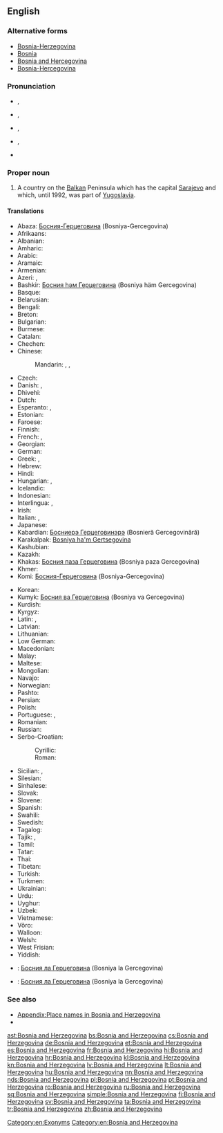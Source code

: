==English==
{{wikipedia}}
===Alternative forms===
* [[Bosnia-Herzegovina]]
* [[Bosnia]]
* [[Bosnia and Hercegovina]]
* [[Bosnia-Hercegovina]]

===Pronunciation===
* {{IPA|/ˈbɒzniə ænd ˌhɜrtsɨɡoʊˈviːnə/}}, {{enPR|bŏz′·nē·ə and hûrts′·ə·gōv′·ĭn·ə}}
* {{IPA|/ˈbɒzniə ænd hɜrtsɨˈɡoʊvɨnə/}}, {{enPR|bŏz′·nē·ə and hûrts′·ə·gōv′·ĭn·ə}}
* {{IPA|/ˈbɒzniə ənd ˌhɜrtsɨɡoʊˈviːnə/}}, {{enPR|bŏz′·nē·ə ənd hûrts′·ə·gōv′·ĭn·ə}}
* {{IPA|/ˈbɒzniə ənd hɜrtsɨˈɡoʊvɨnə/}}, {{enPR|bŏz′·nē·ə ənd hûrts′·ə·gōv′·ĭn·ə}}
* {{audio|En-us-Bosnia and Herzegovina.ogg|Audio (US)}}

===Proper noun===
{{en-proper noun|head=[[Bosnia]] [[and]] [[Herzegovina]]}}

# A country on the [[Balkan]] Peninsula which has the capital [[Sarajevo]] and which, until 1992, was part of [[Yugoslavia]].

====Translations====
{{trans-top|country on the Balkan peninsula}}
* Abaza: [[Босния-Герцеговина]] (Bosniya-Gercegovina)
* Afrikaans: {{t-|af|Bosnië-Herzegowina}}
* Albanian: {{t+|sq|Bosnja dhe Hercegovina}}
* Amharic: {{t-|am|ቦስኒያና ሄርጸጎቪና|sc=Ethi}}
* Arabic: {{t-|ar|البوسنة والهرسك|f|tr=al-būsna wa-l-harsak}}
* Aramaic: {{tø|arc|ܒܘܣܢܐ ܘܗܪܬܣܓܘܒܝܢܐ|sc=Hebr}}
* Armenian: {{t-|hy|Բոսնիա-Հերցեգովինա|tr=Bosnia-Hercegovina}}
* Azeri: {{t-|az|Bosniya-Herseqovina}}, {{t-|az|Bosniya və Herseqovina}}
* Bashkir: [[Босния һәм Герцеговина]] (Bosniya häm Gercegovina)
* Basque: {{t+|eu|Bosnia-Herzegovina}}
* Belarusian: {{t-|be|Боснія і Гэрцагавіна|f|tr=Bósnija i Hercahavína}}
* Bengali: {{t-|bn|বসনিয়া ও হার্জেগোভিনা|tr=bôsniya o harjegobhina|sc=Beng}}
* Breton: {{t-|br|Bosnia ha Herzegovina}}
* Bulgarian: {{t-|bg|Босна и Херцеговина|tr=Bosna i Hercegovina}}
* Burmese: {{t-|my|ဘော့စနီးယားန္ဟင့္ဟာဇီဂုိဗီးနား|tr=bʰɔ́sánìyà hnĩ́ hazigobìnà|sc=Mymr}}
* Catalan: {{t+|ca|Bòsnia i Hercegovina|f}}
* Chechen: {{tø|ce|Босни-Герцеговина|tr=Bosni-Gercegovina}}
* Chinese:
*: Mandarin: {{qualifier|full name}} {{t-|cmn|波斯尼亞和黑塞哥維那|sc=Hani}},  {{t-|cmn|波斯尼亚和黑塞哥维那|tr=Bōsīníyà hé Hēisāigēwéinà|sc=Hani}}, {{qualifier|abbreviation}} {{t-|cmn|波黑|tr=Bōhēi|sc=Hani}}
* Czech: {{t+|cs|Bosna a Hercegovina|f}}
* Danish: {{t-|da|Bosnien-Hercegovina}}, {{t-|da|Bosnien og Hercegovina}}
* Dhivehi: {{t-|dv|ބޮސްނިއާ|tr=Bosni'ā}}
* Dutch: {{t+|nl|Bosnië en Herzegovina}}
* Esperanto: {{t-|eo|Bosnio-Hercegovino}}, {{t-|eo|Bosnio kaj Hercegovino}}
* Estonian: {{t+|et|Bosnia ja Hertsegoviina}}
* Faroese: {{t-|fo|Bosnia-Hersegovina}}
* Finnish: {{t+|fi|Bosnia ja Hertsegovina}}
* French: {{t+|fr|Bosnie-Herzégovine|f}}, {{qualifier|rare}} {{t+|fr|Bosnie-et-Herzégovine|f}}
* Georgian: {{t-|ka|ბოსნია და ჰერცეგოვინა|tr=Bosnia da Hercegovina|sc=Geor}}
* German: {{t+|de|Bosnien und Herzegowina|n}}
* Greek: {{t+|el|Βοσνία-Ερζεγοβίνη|f|tr=Vosnía-Erzegovíni}}, {{t+|el|Βοσνία και Ερζεγοβίνη|f|tr=Vosnía kai Erzegovíni}}
* Hebrew: {{t-|he|בוסניה הרצגובינה|tr=bosnia hertzegovina}}
* Hindi: {{t-|hi|बोसनिया हर्ज़ेगोविना|tr=bosniyā harzegovinā}}
* Hungarian: {{t+|hu|Bosznia-Hercegovina}}, {{t-|hu|Bosznia és Hercegovina}}
* Icelandic: {{t-|is|Bosnía og Hersegóvína}}
* Indonesian: {{t-|id|Bosnia-Herzegovina}}
* Interlingua: {{t-|ia|Bosnia-Herzegovina}}, {{t-|ia|Bosnia e Herzegovina}}
* Irish: {{t-|ga|Bhoisnia-Heirseagaivéin|f|alt=An Bhoisnia-Heirseagaivéin}}
* Italian: {{t-|it|Bosnia-Erzegovina|f}}, {{t-|it|Bosnia ed Erzegovin|f}}
* Japanese: {{t-|ja|ボスニア・ヘルツェゴヴィナ|tr=Bosunia-Herutsegovina}}
* Kabardian: [[Босниерэ Герцеговинэрэ]] (Bosnieră Gercegovinără)
* Karakalpak: [[Bosniya ha'm Gertsegovina]]
* Kashubian: {{t-|csb|Bòsnijô ë Hercegòwina|f}}
* Kazakh: {{t|kk|Босния Герцеговина|tr=Bosniya Gercegovina|sc=Cyrl}}
* Khakas: [[Босния паза Герцеговина]] (Bosniya paza Gercegovina)
* Khmer: {{t-|km|បូស្នៀ និង ហេហ្សេហ្គូវីណា|tr=boosnie nɨng heezeehkuuviinaa|sc=Khmr}}
* Komi: [[Босния-Герцеговина]] (Bosniya-Gercegovina)
{{trans-mid}}
* Korean: {{t+|ko|보스니아 헤르체고비나|tr=Boseunia Hereuchegobina|sc=Hang}}
* Kumyk: [[Босния ва Герцеговина]] (Bosniya va Gercegovina)
* Kurdish: {{t-|ku|Bosna-Hersek}}
* Kyrgyz: {{t-|ky|Босния жана Герцеговина|tr=Bosniya žana Gercegovina|sc=Cyrl}}
* Latin: {{t-|la|Bosnia et Herzegovia}}, {{t-|la|Bosnia et Herzegovina}}
* Latvian: {{t-|lv|Bosnija un Hercegovina|f}}
* Lithuanian: {{t+|lt|Bosnija ir Hercegovina}}
* Low German: {{t|nds|Bosnien-Herzegowina}}
* Macedonian: {{t+|mk|Босна и Херцеговина|tr=Bosna i Hercegovina}}
* Malay: {{t-|ms|Bosnia dan Herzegovina}}
* Maltese: {{t-|mt|Bożnja u Ħerzegovina|f|alt=Il-Bożnja u Ħerzegovina}}
* Mongolian: {{t-|mn|Босни-Герцаговин|tr=Bosni-Gercagovin|sc=Cyrl}}
* Navajo: {{tø|nv|Bosna dóó Hetsog bikéyah}}
* Norwegian: {{t+|no|Bosnia-Hercegovina}}
* Pashto: {{t-|ps|بوسنيا او هېرزېګووينا|tr=Bosniyā aw Herzegowīnā|sc=ps-Arab}}
* Persian: {{t-|fa|بوسنی و هرزگوین|tr=Bosnī o Herzegovīn, Bosnī va Herzegovīn}}
* Polish: {{t+|pl|Bośnia i Hercegowina|f}}
* Portuguese: {{t+|pt|Bósnia e Herzegovina|f}}, {{t-|pt|Bósnia-Herzegóvina|f}}
* Romanian: {{t+|ro|Bosnia și Herțegovina|f}}
* Russian: {{t+|ru|Босния и Герцеговина|f|tr=Bósnija i Gercegovína}}
* Serbo-Croatian:
*: Cyrillic: {{t-|sh|Босна и Херцеговина|f|sc=Cyrl}}
*: Roman: {{t-|sh|Bosna i Hercegovina|f}}
* Sicilian: {{t-|scn|Bosnia-Erzegòvina|f}}, {{t-|scn|Bosnia-Erzegovina|f}}
* Silesian: {{tø|szl|Bośńa a Hercegowina|f}}
* Sinhalese: {{t-|si|බොස්‍නියා සහ හර්‍සෙගොවිනා|tr=bosniyā saha harsegovinā|sc=Sinh}}
* Slovak: {{t-|sk|Bosna a Hercegovina|f}}
* Slovene: {{t-|sl|Bosna in Hercegovina|alt=Bósna in Hercegovína|f}}
* Spanish: {{t-|es|Bosnia y Hercegovina}}
* Swahili: {{t-|sw|Bosnia na Herzegovina}}
* Swedish: {{t+|sv|Bosnien och Hercegovina}}
* Tagalog: {{t+|tl|Bosnia at Herzegovina}}
* Tajik: {{t-|tg|Босния ва Ҳерцеговина|tr=Bosniya va Hercegovina|sc=Cyrl}}, {{t-|tg|Боснияу Ҳерцеговина|tr=Bosniyau Hercegovina|sc=Cyrl}}
* Tamil: {{t-|ta|போஸ்னியா ஹெர்ஸிகோவினா}}
* Tatar: {{t-|tt|Босния һәм Герцеговина|tr=Bosniä häm Hersegovina|sc=Cyrl}}
* Thai: {{t+|th|บอสเนียและเฮอร์เซโกวีนา|tr=bòtnia láe hersaygohweenaa}}
* Tibetan: {{t-|bo|བྷོསུ་ནིཡ་དང་ཧར་ཛེ་གྷོ་ཝི་ན|alt=བྷོསུ་ནིཡ་དང་ཧར་ཛེ་གྷོ་ཝི་ན།|sc=Tibt}}
* Turkish: {{t+|tr|Bosna-Hersek}}
* Turkmen: {{t-|tk|Bosniýa we Gersegowiniýa}}
* Ukrainian: {{t+|uk|Боснія і Герцеговина|f|tr=Bósnija i Hercehovýna}}
* Urdu: {{t-|ur|بوسنیا ہرزگووینا|tr=bosniyā harzigovīnā}}
* Uyghur: {{t-|ug|ﺑﻮﺳﻨﯩﻴﻪ ﯞﻩ ﻫﯧﺮﺗﺴﯧﮕﻮﯞﯨﻨﺎ|tr=Bosniyä wä Hertsegowina}}
* Uzbek: {{t-|uz|Bosniya va Gertsegovina}}
* Vietnamese: {{t-|vi|Bôxnia Hécxêgôvina}}
* Võro: {{tø|vro|Bosnia ja Hertsegoviina}}
* Walloon: {{t-|wa|Bosneye eyet Herzegovine}}
* Welsh: {{t-|cy|Bosna a Hercegovina}}
* West Frisian: {{t-|fy|Bosnje en Herzegovina}}
* Yiddish: {{t-|yi|באָסניע הערצעגאָװינע|tr=Bosnye Hercegovine|sc=Hebr}}
{{trans-bottom}}

{{checktrans-top}}
* {{ttbc|atv}}: [[Босния ла Герцеговина]] (Bosniya la Gercegovina)
{{trans-mid}}
* {{ttbc|alt}}: [[Босния ла Герцеговина]] (Bosniya la Gercegovina)
{{trans-bottom}}

===See also===
* [[Appendix:Place names in Bosnia and Herzegovina]]
* {{list:countries of Europe/en}}

[[Category:en:Exonyms]]
[[Category:en:Bosnia and Herzegovina]]

[[ast:Bosnia and Herzegovina]]
[[bs:Bosnia and Herzegovina]]
[[cs:Bosnia and Herzegovina]]
[[de:Bosnia and Herzegovina]]
[[et:Bosnia and Herzegovina]]
[[es:Bosnia and Herzegovina]]
[[fr:Bosnia and Herzegovina]]
[[hi:Bosnia and Herzegovina]]
[[hr:Bosnia and Herzegovina]]
[[kl:Bosnia and Herzegovina]]
[[kn:Bosnia and Herzegovina]]
[[lv:Bosnia and Herzegovina]]
[[lt:Bosnia and Herzegovina]]
[[hu:Bosnia and Herzegovina]]
[[nn:Bosnia and Herzegovina]]
[[nds:Bosnia and Herzegovina]]
[[pl:Bosnia and Herzegovina]]
[[pt:Bosnia and Herzegovina]]
[[ro:Bosnia and Herzegovina]]
[[ru:Bosnia and Herzegovina]]
[[sq:Bosnia and Herzegovina]]
[[simple:Bosnia and Herzegovina]]
[[fi:Bosnia and Herzegovina]]
[[sv:Bosnia and Herzegovina]]
[[ta:Bosnia and Herzegovina]]
[[tr:Bosnia and Herzegovina]]
[[zh:Bosnia and Herzegovina]]
